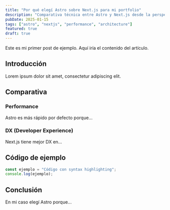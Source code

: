 ```yaml
---
title: "Por qué elegí Astro sobre Next.js para mi portfolio"
description: "Comparativa técnica entre Astro y Next.js desde la perspectiva de un senior frontend developer."
pubDate: 2025-01-15
tags: ["astro", "nextjs", "performance", "architecture"]
featured: true
draft: true
---
```


Este es mi primer post de ejemplo. Aquí iría el contenido del artículo.

## Introducción

Lorem ipsum dolor sit amet, consectetur adipiscing elit.

## Comparativa

### Performance

Astro es más rápido por defecto porque...

### DX (Developer Experience)

Next.js tiene mejor DX en...

## Código de ejemplo
```typescript
const ejemplo = "Código con syntax highlighting";
console.log(ejemplo);
```

## Conclusión

En mi caso elegí Astro porque...